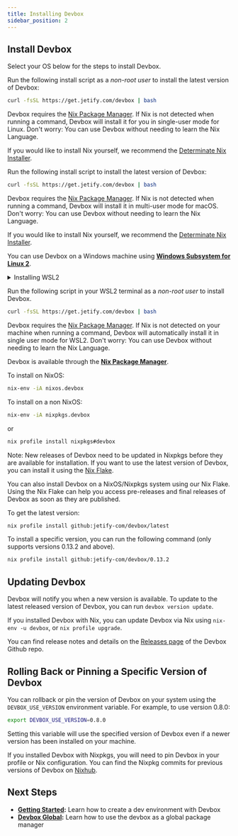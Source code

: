 ```yaml
---
title: Installing Devbox
sidebar_position: 2
---
```


## Install Devbox

Select your OS below for the steps to install Devbox.

<Tabs queryString="install-method">
<TabItem value="linux" label="Linux">

Run the following install script as a *non-root user* to install the latest version of Devbox:

```bash
curl -fsSL https://get.jetify.com/devbox | bash
```

Devbox requires the [Nix Package Manager](https://nixos.org/download.html). If Nix is not detected when running a command, Devbox will install it for you in single-user mode for Linux. Don't worry: You can use Devbox without needing to learn the Nix Language.

If you would like to install Nix yourself, we recommend the [Determinate Nix Installer](https://determinate.systems/posts/determinate-nix-installer/).

</TabItem>
<TabItem value="macos" label="MacOS">

Run the following install script to install the latest version of Devbox:

```bash
curl -fsSL https://get.jetify.com/devbox | bash
```

Devbox requires the [Nix Package Manager](https://nixos.org/download.html). If Nix is not detected when running a command, Devbox will install it in multi-user mode for macOS. Don't worry: You can use Devbox without needing to learn the Nix Language.

If you would like to install Nix yourself, we recommend the [Determinate Nix Installer](https://determinate.systems/posts/determinate-nix-installer).

</TabItem>

<TabItem value="wsl" label="Windows/WSL2">

You can use Devbox on a Windows machine using [**Windows Subsystem for Linux 2**](https://learn.microsoft.com/en-us/windows/wsl/install).

<details>
<summary>Installing WSL2</summary>

To install WSL2 with the default Ubuntu distribution, open Powershell or Windows Command Prompt as an administrator, and run:

```bash
wsl --install
```

If WSL2 is already installed, you can install Ubuntu by running

```bash
wsl --install -d Ubuntu
```
If you are running an older version of Windows, you may need to follow the [manual installation steps](https://learn.microsoft.com/en-us/windows/wsl/install-manual) to enable virtualization and WSL2 on your system. See the [official docs](https://learn.microsoft.com/en-us/windows/wsl/install) for more details

</details>

Run the following script in your WSL2 terminal as a *non-root user* to install Devbox.

```bash
curl -fsSL https://get.jetify.com/devbox | bash
```

Devbox requires the [Nix Package Manager](https://nixos.org/download/). If Nix is not detected on your machine when running a command, Devbox will automatically install it in single user mode for WSL2. Don't worry: You can use Devbox without needing to learn the Nix Language.

</TabItem>

<TabItem value="nix" label="NixOS/Nixpkg">

Devbox is available through the [**Nix Package Manager**](https://search.nixos.org/packages?channel=unstable&show=devbox&from=0&size=50&sort=relevance&type=packages&query=devbox).

To install on NixOS:

```bash
nix-env -iA nixos.devbox
```

To install on a non NixOS:

```bash
nix-env -iA nixpkgs.devbox
```

or

```bash
nix profile install nixpkgs#devbox
```

Note: New releases of Devbox need to be updated in Nixpkgs before they are available for installation. If you want to use the latest version of Devbox, you can install it using the [Nix Flake](.?install-method=flake).

</TabItem>
<TabItem value="flake" label="Nix Flake">

You can also install Devbox on a NixOS/Nixpkgs system using our Nix Flake. Using the Nix Flake can help you access pre-releases and final releases of Devbox as soon as they are published.

To get the latest version:

```bash
nix profile install github:jetify-com/devbox/latest
```

To install a specific version, you can run the following command (only supports versions 0.13.2 and above).

```bash
nix profile install github:jetify-com/devbox/0.13.2
```


</TabItem>
</Tabs>

## Updating Devbox

Devbox will notify you when a new version is available. To update to the latest released version of Devbox, you can run `devbox version update`.

If you installed Devbox with Nix, you can update Devbox via Nix using `nix-env -u devbox`, or `nix profile upgrade`.

You can find release notes and details on the [Releases page](https://github.com/jetify-com/devbox/releases) of the Devbox Github repo.

## Rolling Back or Pinning a Specific Version of Devbox

You can rollback or pin the version of Devbox on your system using the `DEVBOX_USE_VERSION` environment variable. For example, to use version 0.8.0:

```bash
export DEVBOX_USE_VERSION=0.8.0
```

Setting this variable will use the specified version of Devbox even if a newer version has been installed on your machine.

If you installed Devbox with Nixpkgs, you will need to pin Devbox in your profile or Nix configuration. You can find the Nixpkg commits for previous versions of Devbox on [Nixhub](https://www.nixhub.io/packages/devbox).

## Next Steps

* **[Getting Started](quickstart.mdx):** Learn how to create a dev environment with Devbox
* **[Devbox Global](devbox_global.md):** Learn how to use the devbox as a global package manager
